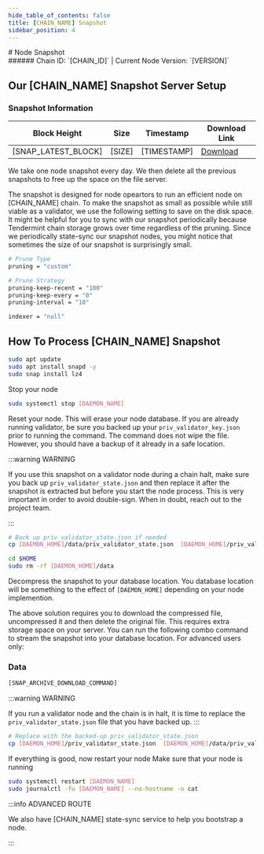```yaml
---
hide_table_of_contents: false
title: [CHAIN_NAME] Snapshot
sidebar_position: 4
---
```


<div class="h1-with-icon icon-[CHAIN_SYSTEM_NAME]">
# Node Snapshot
</div>
###### Chain ID: `[CHAIN_ID]` | Current Node Version: `[VERSION]`

## Our [CHAIN_NAME] Snapshot Server Setup

### Snapshot Information

| Block Height | Size | Timestamp | Download Link |
|-------------|------|-----------|---------------|
| [SNAP_LATEST_BLOCK] | [SIZE] | [TIMESTAMP] | [Download]([SNAP_ARCHIVE_LINK]) |


We take one node snapshot every day. We then delete all the previous snapshots to free up the space on the file server.

The snapshot is designed for node opeartors to run an efficient node on [CHAIN_NAME] chain. To make the snapshot as small as possible while still viable as a validator, we use the following setting to save on the disk space. It might be helpful for you to sync with our snapshot periodically because Tendermint chain storage grows over time regardless of the pruning. Since we periodically state-sync our snapshot nodes, you might notice that sometimes the size of our snapshot is surprisingly small.

```bash title="app.toml"
# Prune Type
pruning = "custom"

# Prune Strategy
pruning-keep-recent = "100"
pruning-keep-every = "0"
pruning-interval = "10"
```

```bash title="config.toml"
indexer = "null"
```

## How To Process [CHAIN_NAME] Snapshot
```bash
sudo apt update
sudo apt install snapd -y
sudo snap install lz4
```

Stop your node
```bash
sudo systemctl stop [DAEMON_NAME]
```
Reset your node. This will erase your node database. If you are already running validator, be sure you backed up your `priv_validator_key.json` prior to running the command. The command does not wipe the file. However, you should have a backup of it already in a safe location.

:::warning WARNING

If you use this snapshot on a validator node during a chain halt, make sure you back up `priv_validator_state.json` and then replace it after the snapshot is extracted but before you start the node process. This is very important in order to avoid double-sign. When in doubt, reach out to the project team.

:::

```bash
# Back up priv_validator_state.json if needed
cp [DAEMON_HOME]/data/priv_validator_state.json  [DAEMON_HOME]/priv_validator_state.json

cd $HOME
sudo rm -rf [DAEMON_HOME]/data
```

Decompress the snapshot to your database location. You database location will be something to the effect of `[DAEMON_HOME]` depending on your node implemention.

The above solution requires you to download the compressed file, uncompressed it and then delete the original file. This requires extra storage space on your server. You can run the following combo command to stream the snapshot into your database location. For advanced users only:
### Data
```bash
[SNAP_ARCHIVE_DOWNLOAD_COMMAND]
```
:::warning WARNING

If you run a validator node and the chain is in halt, it is time to replace the `priv_validator_state.json` file that you have backed up.
:::

```bash
# Replace with the backed-up priv_validator_state.json
cp [DAEMON_HOME]/priv_validator_state.json  [DAEMON_HOME]/data/priv_validator_state.json
```

If everything is good, now restart your node
Make sure that your node is running

```bash
sudo systemctl restart [DAEMON_NAME]
sudo journalctl -fu [DAEMON_NAME] --no-hostname -o cat
```

:::info ADVANCED ROUTE

We also have [CHAIN_NAME] state-sync service to help you bootstrap a node.

:::
